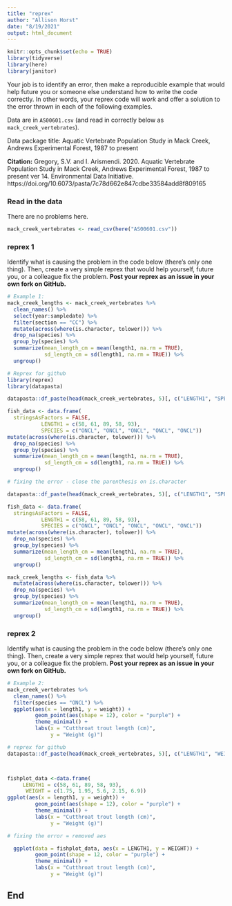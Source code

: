 ```yaml
---
title: "reprex"
author: "Allison Horst"
date: "8/19/2021"
output: html_document
---
```


```r
knitr::opts_chunk$set(echo = TRUE)
library(tidyverse)
library(here)
library(janitor)
```

Your job is to identify an error, then make a reproducible example that would help future you or someone else understand how to write the code correctly. In other words, your reprex code will *work* and offer a solution to the error thrown in each of the following examples. 

Data are in `AS00601.csv` (and read in correctly below as `mack_creek_vertebrates`). 

Data package title: Aquatic Vertebrate Population Study in Mack Creek, Andrews Experimental Forest, 1987 to present

**Citation:** Gregory, S.V. and I. Arismendi. 2020. Aquatic Vertebrate Population Study in Mack Creek, Andrews Experimental Forest, 1987 to present ver 14. Environmental Data Initiative. https://doi.org/10.6073/pasta/7c78d662e847cdbe33584add8f809165

### Read in the data 

There are no problems here. 
```r
mack_creek_vertebrates <- read_csv(here("AS00601.csv"))
```

### reprex 1

Identify what is causing the problem in the code below (there's only one thing). Then, create a very simple reprex that would help yourself, future you, or a colleague fix the problem. **Post your reprex as an issue in your own fork on GitHub.**

```r
# Example 1: 
mack_creek_lengths <- mack_creek_vertebrates %>% 
  clean_names() %>% 
  select(year:sampledate) %>% 
  filter(section == "CC") %>% 
  mutate(across(where(is.character, tolower))) %>% 
  drop_na(species) %>% 
  group_by(species) %>% 
  summarize(mean_length_cm = mean(length1, na.rm = TRUE),
            sd_length_cm = sd(length1, na.rm = TRUE)) %>% 
  ungroup()

```

```r
# Reprex for github
library(reprex)
library(datapasta)

datapasta::df_paste(head(mack_creek_vertebrates, 5)[, c("LENGTH1", "SPECIES")])

fish_data <- data.frame(
  stringsAsFactors = FALSE,
           LENGTH1 = c(58, 61, 89, 58, 93),
           SPECIES = c("ONCL", "ONCL", "ONCL", "ONCL", "ONCL"))
mutate(across(where(is.character, tolower))) %>% 
  drop_na(species) %>% 
  group_by(species) %>% 
  summarize(mean_length_cm = mean(length1, na.rm = TRUE),
            sd_length_cm = sd(length1, na.rm = TRUE)) %>% 
  ungroup()

```

```r
# fixing the error - close the parenthesis on is.character

datapasta::df_paste(head(mack_creek_vertebrates, 5)[, c("LENGTH1", "SPECIES")])

fish_data <- data.frame(
  stringsAsFactors = FALSE,
           LENGTH1 = c(58, 61, 89, 58, 93),
           SPECIES = c("ONCL", "ONCL", "ONCL", "ONCL", "ONCL"))
mutate(across(where(is.character), tolower)) %>% 
  drop_na(species) %>% 
  group_by(species) %>% 
  summarize(mean_length_cm = mean(length1, na.rm = TRUE),
            sd_length_cm = sd(length1, na.rm = TRUE)) %>% 
  ungroup()


```

```r
mack_creek_lengths <- fish_data %>% 
  mutate(across(where(is.character, tolower))) %>% 
  drop_na(species) %>% 
  group_by(species) %>% 
  summarize(mean_length_cm = mean(length1, na.rm = TRUE),
            sd_length_cm = sd(length1, na.rm = TRUE)) %>% 
  ungroup()
```

### reprex 2

Identify what is causing the problem in the code below (there's only one thing). Then, create a very simple reprex that would help yourself, future you, or a colleague fix the problem. **Post your reprex as an issue in your own fork on GitHub.**

```r
# Example 2:
mack_creek_vertebrates %>% 
  clean_names() %>% 
  filter(species == "ONCL") %>% 
  ggplot(aes(x = length1, y = weight)) +
         geom_point(aes(shape = 12), color = "purple") +
         theme_minimal() +
         labs(x = "Cutthroat trout length (cm)",
              y = "Weight (g)")
```

```r
# reprex for github
datapasta::df_paste(head(mack_creek_vertebrates, 5)[, c("LENGTH1", "WEIGHT")])



fishplot_data <-data.frame(
     LENGTH1 = c(58, 61, 89, 58, 93),
      WEIGHT = c(1.75, 1.95, 5.6, 2.15, 6.9))
ggplot(aes(x = length1, y = weight)) +
         geom_point(aes(shape = 12), color = "purple") +
         theme_minimal() +
         labs(x = "Cutthroat trout length (cm)",
              y = "Weight (g)")

```

```r
# fixing the error = removed aes

  ggplot(data = fishplot_data, aes(x = LENGTH1, y = WEIGHT)) +
         geom_point(shape = 12, color = "purple") +
         theme_minimal() +
         labs(x = "Cutthroat trout length (cm)",
              y = "Weight (g)")

```

## End